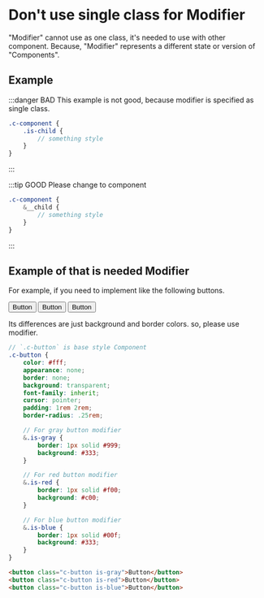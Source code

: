 
# Don't use single class for Modifier

"Modifier" cannot use as one class, it's needed to use with other component. Because, "Modifier" represents a different state or version of "Components".

## Example

:::danger BAD
This example is not good, because modifier is specified as single class.

```scss
.c-component {
    .is-child {
        // something style
    }
}
```
:::

:::tip GOOD
Please change to component

```scss
.c-component {
    &__child {
        // something style
    }
}
```
:::

## Example of that is needed Modifier

For example, if you need to implement like the following buttons.

<div className={styles.sample_buttons}>
    <button className={styles.sample_buttons__button}>Button</button>
    <button className={`${styles.sample_buttons__button} ${styles['is-red']}`}>Button</button>
    <button className={`${styles.sample_buttons__button} ${styles['is-blue']}`}>Button</button>
</div>

Its differences are just background and border colors. so, please use modifier.

<Tabs>
<TabItem value="scss" label="SCSS" default>

```scss
// `.c-button` is base style Component
.c-button {
    color: #fff;
    appearance: none;
    border: none;
    background: transparent;
    font-family: inherit;
    cursor: pointer;
    padding: 1rem 2rem;
    border-radius: .25rem;

    // For gray button modifier
    &.is-gray {
        border: 1px solid #999;
        background: #333;
    }

    // For red button modifier
    &.is-red {
        border: 1px solid #f00;
        background: #c00;
    }

    // For blue button modifier
    &.is-blue {
        border: 1px solid #00f;
        background: #333;
    }
}
```

</TabItem>
<TabItem value="html" label="HTML">

```html
<button class="c-button is-gray">Button</button>
<button class="c-button is-red">Button</button>
<button class="c-button is-blue">Button</button>
```

</TabItem>
</Tabs>
